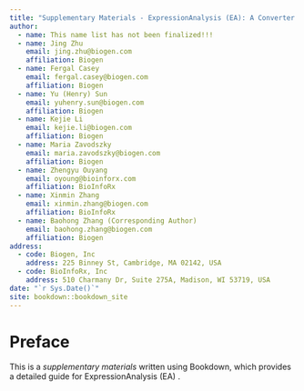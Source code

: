 ```yaml
--- 
title: "Supplementary Materials - ExpressionAnalysis (EA): A Converter to QuickOmics"
author:
  - name: This name list has not been finalized!!!
  - name: Jing Zhu
    email: jing.zhu@biogen.com
    affiliation: Biogen
  - name: Fergal Casey
    email: fergal.casey@biogen.com
    affiliation: Biogen
  - name: Yu (Henry) Sun
    email: yuhenry.sun@biogen.com
    affiliation: Biogen
  - name: Kejie Li
    email: kejie.li@biogen.com
    affiliation: Biogen
  - name: Maria Zavodszky
    email: maria.zavodszky@biogen.com
    affiliation: Biogen
  - name: Zhengyu Ouyang
    email: oyoung@bioinforx.com
    affiliation: BioInfoRx
  - name: Xinmin Zhang
    email: xinmin.zhang@biogen.com
    affiliation: BioInfoRx
  - name: Baohong Zhang (Corresponding Author)
    email: baohong.zhang@biogen.com
    affiliation: Biogen
address:
  - code: Biogen, Inc
    address: 225 Binney St, Cambridge, MA 02142, USA
  - code: BioInfoRx, Inc
    address: 510 Charmany Dr, Suite 275A, Madison, WI 53719, USA
date: "`r Sys.Date()`"
site: bookdown::bookdown_site
---
```


# Preface
This is a *supplementary materials* written using Bookdown, which provides a detailed guide for ExpressionAnalysis (EA) .
